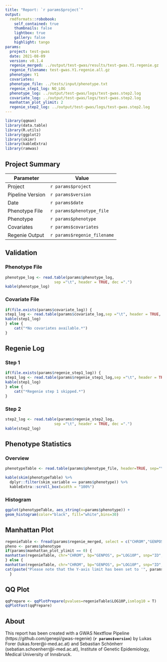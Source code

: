 ```yaml
---
title: "Report: `r params$project`"
output:
  rmdformats::robobook:
    self_contained: true
    thumbnails: false
    lightbox: true
    gallery: false
    highlight: tango
params:
  project: test-gwas
  date: 2021-08-09
  version: v0.1.4
  regenie_merged: ../output/test-gwas/results/test-gwas.Y1.regenie.gz
  regenie_filename: test-gwas.Y1.regenie.all.gz
  phenotype: Y1
  covariates:
  phenotype_file: ../tests/input/phenotype.txt
  regenie_step1_log: NO_LOG
  phenotype_log: ../output/test-gwas/logs/test-gwas.step2.log
  covariate_log: ../output/test-gwas/logs/test-gwas.step2.log
  manhattan_plot_ylimit: 2
  regenie_step2_log: ../output/test-gwas/logs/test-gwas.step2.log
---
```


```r
library(qqman)
library(data.table)
library(R.utils)
library(ggplot2)
library(skimr)
library(kableExtra)
library(ramwas)
```

## Project Summary

| Parameter     | Value                                      |
| ------------- |--------------------------------------------|
| Project       | `r params$project`                         |
| Pipeline Version       | `r params$version`                |
| Date       | `r params$date`                         |
| Phenotype File      | `r params$phenotype_file`            |
| Phenotype       | `r params$phenotype`                     |
| Covariates       | `r params$covariates`                     |
| Regenie Output      | `r params$regenie_filename`             |

## Validation

### Phenotype File

```r
phenotype_log <- read.table(params$phenotype_log,
                      sep ="\t", header = TRUE, dec =".")
kable(phenotype_log)
```

### Covariate File

```r
if(file.exists(params$covariate_log)) {
step1_log <- read.table(params$covariate_log,sep ="\t", header = TRUE, dec =".")
kable(step1_log)
} else {
    cat("*No covariates available.*")
}
```

## Regenie Log

### Step 1

```r
if(file.exists(params$regenie_step1_log)) {
step1_log <- read.table(params$regenie_step1_log,sep ="\t", header = TRUE, dec =".")
kable(step1_log)
} else {
    cat("*Regenie step 1 skipped.*")
}
```

### Step 2

```r
step2_log <- read.table(params$regenie_step2_log,
                      sep ="\t", header = TRUE, dec =".")
kable(step2_log)
```

## Phenotype Statistics

### Overview

```r
phenotypeTable <- read.table(params$phenotype_file, header=TRUE, sep="\t", dec = ".")

kable(skim(phenotypeTable) %>%
  dplyr::filter(skim_variable == params$phenotype)) %>%
  kableExtra::scroll_box(width = "100%")
```

### Histogram
```r
ggplot(phenotypeTable, aes_string(x=params$phenotype)) +
geom_histogram(color="black", fill="white",bins=30)
```

## Manhattan Plot

```r
regenieTable <- fread(params$regenie_merged, select = c("CHROM","GENPOS","LOG10P","ID"), header=TRUE,tmpdir="$PWD")
pheno <- params$phenotype
if(params$manhattan_plot_ylimit == 0) {
manhattan(regenieTable, chr="CHROM", bp="GENPOS", p="LOG10P", snp="ID", logp= FALSE, cex = 0.3, col = c("blue4", "orange3"))
} else {
manhattan(regenieTable, chr="CHROM", bp="GENPOS", p="LOG10P", snp="ID", logp= FALSE, cex = 0.3, col = c("blue4", "orange3"),ylim = c(0, params$manhattan_plot_ylimit))
cat(paste("Please note that the Y-axis limit has been set to '", params$manhattan_plot_ylimit,"'. Please use the 'manhattan_plot_ylimit' parameter to adapt this behaviour."))
  }

```

## QQ Plot

```r
qqPrepare <- qqPlotPrepare(pvalues=regenieTable$LOG10P,ismlog10 = T)
qqPlotFast(qqPrepare)
```

## About
This report has been created with a GWAS Nextflow Pipeline (https://github.com/genepi/gwas-regenie) (**`r params$version`**) by Lukas Forer (lukas.forer@i-med.ac.at) and Sebastian Schönherr (sebatian.schoenherr@i-med.ac.at), Institute of Genetic Epidemiology, Medical University of Innsbruck.
